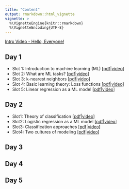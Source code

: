 ```yaml
---
title: "Content"
output: rmarkdown::html_vignette
vignette: >
  %\VignetteEngine{knitr::rmarkdown}
  %\VignetteEncoding{UTF-8}
---
```


[Intro Video - Hello, Everyone!](https://www.youtube.com/watch?v=R9f4TFRntv0)

## Day 1

- Slot 1: Introduction to machine learning (ML) [[pdf](https://github.com/compstat-lmu/lecture_i2ml/blob/master/slides-pdf/slides-intro.pdf)|[video](https://www.youtube.com/watch?v=xZRyi2xuCd0)]
- Slot 2: What are ML tasks? [[pdf](https://github.com/compstat-lmu/lecture_i2ml/blob/master/slides-pdf/slides-tasks.pdf)|[video](https://www.youtube.com/watch?v=pFWVIGPpupk)]
- Slot 3: k-nearest neighbors [[pdf](https://github.com/compstat-lmu/lecture_i2ml/blob/master/slides-pdf/slides-knn.pdf)|[video](https://www.youtube.com/watch?v=hXQq-lryqtE)]
- Slot 4: Basic learning theory: Loss functions [[pdf](https://github.com/compstat-lmu/lecture_i2ml/blob/master/slides-pdf/slides-loss.pdf)|[video](https://www.youtube.com/watch?v=g3w98HnbtEw)]
- Slot 5: Linear regression as a ML model [[pdf](/home/daniel/github_repos/lecture_i2ml/01-intro/slides-limo.pdf)|[video](https://www.youtube.com/watch?v=v9eocCAfJ_w)]

## Day 2

- Slot1: Theory of classification [[pdf](https://github.com/compstat-lmu/lecture_i2ml/blob/master/slides-pdf/slides-classification.pdf)|[video](https://www.youtube.com/watch?v=T2Zc_n_E9o4)]
- Slot2: Logistic regression as a ML model [[pdf](https://github.com/compstat-lmu/lecture_i2ml/blob/master/slides-pdf/slides-logistic.pdf)|[video](https://www.youtube.com/watch?v=l3yBsf7Jq5E&index=3)]
- Slot3: Classification approaches [[pdf](https://github.com/compstat-lmu/lecture_i2ml/blob/master/slides-pdf/slides-classification-approaches.pdf)|[video](https://www.youtube.com/watch?v=9L1ka-RLwTc)]
- Slot4: Two cultures of modeling [[pdf](https://github.com/compstat-lmu/lecture_i2ml/blob/master/slides-pdf/slides-cultures.pdf)|[video](https://www.youtube.com/watch?v=AMurBE2nUNI&index=5)]

## Day 3

## Day 4

## Day 5
